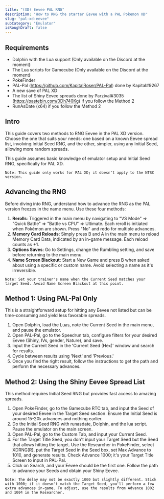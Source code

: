 ```yaml
---
title: "(XD) Eevee PAL RNG"
description: "How to RNG the starter Eevee with a PAL Pokemon XD"
slug: "pal-xd-eevee"
subCategory: "Emulator"
isRoughDraft: false
---
```


## Requirements

- Dolphin with the Lua support (Only available on the Discord at the moment)
- The Lua scripts for Gamecube (Only available on the Discord at the moment)
- PokeFinder
- PAL-Pal (https://github.com/KapitalRoser/PAL-Pal) done by Kapital#9267
- A new save of PAL XD
- The list of Shiny Eevee spreads done by Parzival#3035 (https://pastebin.com/0Dh740Kg) if you follow the Method 2
- RunAsDate (x64) if you follow the Method 2

## Intro

This guide covers two methods to RNG Eevee in the PAL XD version. Choose the one that suits your needs: one based on a known Eevee spread list, involving Initial Seed RNG, and the other, simpler, using any Initial Seed, allowing more random spreads.

This guide assumes basic knowledge of emulator setup and Initial Seed RNG, specifically for PAL XD.

```
Note: This guide only works for PAL XD; it doesn't apply to the NTSC version.
```

## Advancing the RNG

Before diving into RNG, understand how to advance the RNG as the PAL version freezes in the name menu. Use these four methods:

1. **Rerolls**: Triggered in the main menu by navigating to "VS Mode" => "Quick Battle" => "Battle vs CPU" => Ultimate. Each reroll is initiated when Pokémon are shown. Press "No" and redo for multiple advances.
2. **Memory Card Reloads**: Simply press B and A in the main menu to reload Memory Card Data, indicated by an in-game message. Each reload counts as +1.
3. **Options Saves**: Go to Settings, change the Rumbling setting, and save before returning to the main menu.
4. **Name Screen Blackout**: Start a New Game and press B when asked about using a specific or custom name. Avoid selecting a name as it's irreversible.

```
Note: Set your trainer's name when the Current Seed matches your target Seed. Avoid Name Screen Blackout at this point.
```

## Method 1: Using PAL-Pal Only

This is a straightforward setup for hitting any Eevee not listed but can be time-consuming and yield less favorable spreads.

1. Open Dolphin, load the Luas, note the Current Seed in the main menu, and pause the emulator.
2. Open PAL-Pal, go to the Speedrun tab, configure filters for your desired Eevee (Shiny, IVs, gender, Nature), and save.
3. Input the Current Seed in the 'Current Seed (Hex)' window and search for results.
4. Cycle between results using 'Next' and 'Previous.'
5. Once you find the right result, follow the instructions to get the path and perform the necessary advances.

## Method 2: Using the Shiny Eevee Spread List

This method requires Initial Seed RNG but provides fast access to amazing spreads.

1. Open PokeFinder, go to the Gamecube RTC tab, and input the Seed of your desired Eevee in the Target Seed section. Ensure the Initial Seed is around 15-20k advances and nothing earlier.
2. Do the Initial Seed RNG with runasdate, Dolphin, and the lua script. Pause the emulator on the main screen.
3. Open PAL-Pal, go to the Custom Tab, and input your Current Seed.
4. For the Target Title Seed, you don't input your Target Seed but the Seed that allows hitting the target. Use the Researcher in PokeFinder, select XDRNG[R], put the Target Seed in the Seed box, set Max Advance to 1010, and generate results. Check Advance 1000; it's your Target Title Screen to input in PAL-Pal.
5. Click on Search, and your Eevee should be the first one. Follow the path to advance your Seeds and obtain your Shiny Eevee.

```
Note: The delay may not be exactly 1000 but slightly different. Stick with 1000; if it doesn't match the Target Seed, you'll perform a few extra advances in-game. To adjust, use the results from Advance 1002 and 1004 in the Researcher.
```
